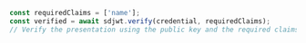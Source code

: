 ```ts
const requiredClaims = ['name'];
const verified = await sdjwt.verify(credential, requiredClaims);
// Verify the presentation using the public key and the required claims
```
